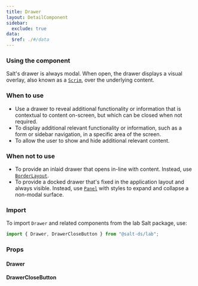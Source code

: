 ```yaml
---
title: Drawer
layout: DetailComponent
sidebar:
  exclude: true
data:
  $ref: ./#/data
---
```


### Using the component

Salt's drawer is always modal. When open, the drawer displays a visual overlay, also known as a [`Scrim`](/salt/components/scrim), over the underlying content.

### When to use

- Use a drawer to reveal additional functionality or information that is contextual to content on-screen, but which can be closed when not required.
- To display additional relevant functionality or information, such as a form or sidebar navigation, in a specific area of the screen.
- To allow the user to show and hide additional relevant content.

### When not to use

- To provide an inlaid drawer that opens in-line with content. Instead, use [`BorderLayout`](../border-layout).
- To provide a docked drawer that's fixed in the application layout and always visible. Instead, use [`Panel`](../panel) with styles to expand and collapse a non-modal surface.

### Import

To import `Drawer` and related components from the lab Salt package, use:

```js
import { Drawer, DrawerCloseButton } from "@salt-ds/lab";
```

### Props

#### Drawer

<PropsTable packageName="lab" componentName="Drawer" />

#### DrawerCloseButton

<PropsTable packageName="lab" componentName="DrawerCloseButton" />
